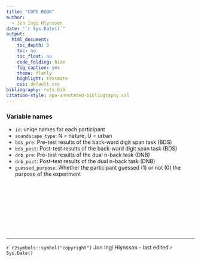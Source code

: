 ```yaml
---
title: "CODE BOOK"
author: 
  - Jon Ingi Hlynsson
date: "`r Sys.Date()`"
output: 
  html_document:
    toc_depth: 3
    toc: no
    toc_float: no
    code_folding: hide
    fig_caption: yes
    theme: flatly
    highlight: textmate
    css: default.css
bibliography: refs.bib
citation-style: apa-annotated-bibliography.csl
---
```



### Variable names

- `id`: uniqe names for each participant
- `soundscape_type`: N = nature, U = urban
- `bds_pre`: Pre-test results of the back-ward digit span task (BDS)
- `bds_post`: Post-test results of the back-ward digit span task (BDS)
- `dnb_pre`: Pre-test results of the dual n-back task (DNB)
- `dnb_post`: Post-test results of the dual n-back task (DNB)
- `guessed_purpose`: Whether the participant guessed (1) or not (0) the purpose of the experiment




<br><br><br><br><br><br><br><br><hr>
`r r2symbols::symbol("copyright")` Jon Ingi Hlynsson - last edited `r Sys.Date()`
